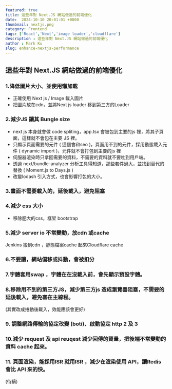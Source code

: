 ```yaml
---
featured: true
title: 這些年對 Next.JS 網站做過的前端優化
date:  2024-10-10 20:01:01 +0800
thumbnail: nextjs.png
category: Frontend
tags: ['React','Next','image loader','cloudflare']
description : 這些年對 Next.JS 網站做過的前端優化
author : Mark Ku
slug: enhance-nextjs-performance
---
```

## 這些年對 Next.JS 網站做過的前端優化
### 1.降低圖片大小、並使用懶加載
* 正確使用 Next js / Image 載入圖片
* 把圖片放在cdn，並將Next js loader 移到第三方的Loader 
### 2.減少JS 讓其 Bungle size 
* next js 本身就會做 code spliting，app.tsx 會被包到主要的js 裡，將其子頁面，這樣就不會包在主要 JS 裡。
* 只顯示頁面需要的元件 ( 這個會和seo )，頁面用不到的元件，採用動態載入元件 ( dynamic import )，元件就不會打包到主要的js 裡
* 伺服器渲染時只拿回需要的資料，不需要的資料就不要吐到用戶端。
* 透過 next/bundle-analyzer 分析工具得知道，那些套件過大，並找到替代的替換 ( Moment.js to Days.js )
* 改變lodash 引入方式，也會影響打包的大小。
### 3.畫面不需要載入的，延後載入，避免阻塞 
### 4.減少 css 大小 
* 移除肥大的css，框架 bootstrap 
### 5.減少 server io 不常變動，放cdn 或cache 
Jenkins 搬到cdn ，靜態檔案cache 起來Cloudflare cache 
### 6.不要讓，網站偏移或抖動，會被扣分
### 7.字體套用swap ，字體在在沒載入前，會先顯示預設字體。
### 8.移除用不到的第三方JS，減少第三方js 造成瀏覽器阻塞，不需要的延後載入，避免塞在主線程。
(其實改成捲動後載入，效能應該會更好)
### 9. 調整網路傳輸的協定改變 (boti)、啟動協定 http 2 及 3 
### 10.減少 request 及 api reuqest 減少回傳的資量，把後端不常變動的資料 cache 起來。
### 11. 頁面渲染，能採用ISR 就用ISR ，減少在渲染使用 API，讀Redis 會比 API 來的快。

(待續)